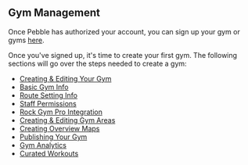 ## Gym Management

Once Pebble has authorized your account, you can sign up your gym or gyms [here](https://www.pebbleclimbing.com/gym-subscription).

Once you've signed up, it's time to create your first gym. The following sections will go over the steps needed to create a gym:

- [Creating & Editing Your Gym](/gym-management/create-gym)
- [Basic Gym Info](/gym-management/basic-gym-info)
- [Route Setting Info](/gym-management/route-setting-info)
- [Staff Permissions](/gym-management/staff-permissions)
- [Rock Gym Pro Integration](/gym-management/rgp-integration)
- [Creating & Editing Gym Areas](/gym-management/create-gym-area)
- [Creating Overview Maps](/gym-management/create-overview-maps)
- [Publishing Your Gym](/gym-management/publish-gym)
- [Gym Analytics](/gym-management/gym-analytics)
- [Curated Workouts](/gym-management/curated-workouts)
<!-- - [Pebble API](/gym-management/pebble-api) -->
